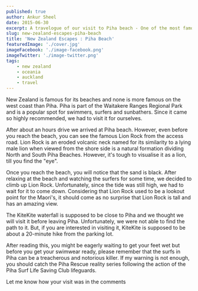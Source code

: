 ```yaml
---
published: true
author: Ankur Sheel
date: 2015-06-30
excerpt: A travelogue of our visit to Piha beach - One of the most famous beaches on the west coast of New Zealand.
slug: new-zealand-escapes-piha-beach
title: 'New Zealand Escapes : Piha Beach'
featuredImage: './cover.jpg'
imageFacebook: './image-facebook.png'
imageTwitter: './image-twitter.png'
tags:
    - new zealand
    - oceania
    - auckland
    - travel
---
```



New Zealand is famous for its beaches and none is more famous on the west coast than Piha. Piha is part of the Waitakere Ranges Regional Park and is a popular spot for swimmers, surfers and sunbathers. Since it came so highly recommended, we had to visit it for ourselves.

<ImageGallery relativeDirectory={props.path} subDirectory="gallery1" />

After about an hours drive we arrived at Piha beach. However, even before you reach the beach, you can see the famous Lion Rock from the access road. Lion Rock is an eroded volcanic neck named for its similarity to a lying male lion when viewed from the shore side is a natural formation dividing North and South Piha Beaches. However, it's tough to visualise it as a lion, till you find the "eye".

<ImageGallery relativeDirectory={props.path} subDirectory="gallery2" />

Once you reach the beach, you will notice that the sand is black. After relaxing at the beach and watching the surfers for some time, we decided to climb up Lion Rock. Unfortunately, since the tide was still high, we had to wait for it to come down. Considering that Lion Rock used to be a lookout point for the Maori's, it should come as no surprise that Lion Rock is tall and has an amazing view.

<ImageGallery relativeDirectory={props.path} subDirectory="gallery3" />

The KiteKite waterfall is supposed to be close to Piha and we thought we will visit it before leaving Piha. Unfortunately, we were not able to find the path to it. But, if you are interested in visiting it, KiteKite is supposed to be about a 20-minute hike from the parking lot.

<ImageGallery relativeDirectory={props.path} subDirectory="gallery4" />

After reading this, you might be eagerly waiting to get your feet wet but before you get your swimwear ready, please remember that the surfs in Piha can be a treacherous and notorious killer. If my warning is not enough, you should catch the Piha Rescue reality series following the action of the Piha Surf Life Saving Club lifeguards.

Let me know how your visit was in the comments
